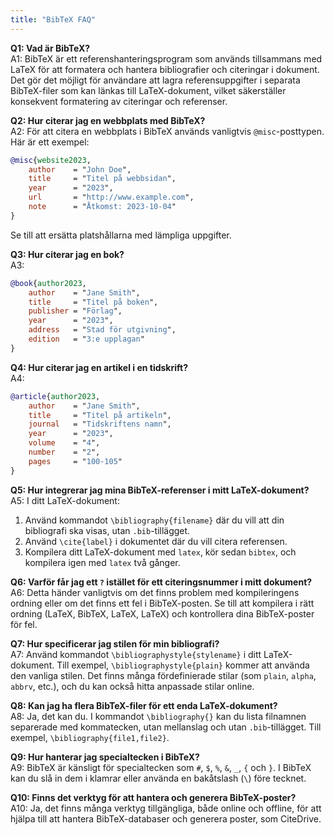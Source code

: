 ```yaml
---
title: "BibTeX FAQ"
---
```


**Q1: Vad är BibTeX?**  
A1: BibTeX är ett referenshanteringsprogram som används tillsammans med LaTeX för att formatera och hantera bibliografier och citeringar i dokument. Det gör det möjligt för användare att lagra referensuppgifter i separata BibTeX-filer som kan länkas till LaTeX-dokument, vilket säkerställer konsekvent formatering av citeringar och referenser.

**Q2: Hur citerar jag en webbplats med BibTeX?**  
A2: För att citera en webbplats i BibTeX används vanligtvis `@misc`-posttypen. Här är ett exempel:

```bibtex
@misc{website2023,
    author    = "John Doe",
    title     = "Titel på webbsidan",
    year      = "2023",
    url       = "http://www.example.com",
    note      = "Åtkomst: 2023-10-04"
}
```

Se till att ersätta platshållarna med lämpliga uppgifter.

**Q3: Hur citerar jag en bok?**  
A3:

```bibtex
@book{author2023,
    author    = "Jane Smith",
    title     = "Titel på boken",
    publisher = "Förlag",
    year      = "2023",
    address   = "Stad för utgivning",
    edition   = "3:e upplagan"
}
```

**Q4: Hur citerar jag en artikel i en tidskrift?**  
A4:

```bibtex
@article{author2023,
    author    = "Jane Smith",
    title     = "Titel på artikeln",
    journal   = "Tidskriftens namn",
    year      = "2023",
    volume    = "4",
    number    = "2",
    pages     = "100-105"
}
```

**Q5: Hur integrerar jag mina BibTeX-referenser i mitt LaTeX-dokument?**  
A5: I ditt LaTeX-dokument:

1. Använd kommandot `\bibliography{filename}` där du vill att din bibliografi ska visas, utan `.bib`-tillägget.
2. Använd `\cite{label}` i dokumentet där du vill citera referensen.
3. Kompilera ditt LaTeX-dokument med `latex`, kör sedan `bibtex`, och kompilera igen med `latex` två gånger.

**Q6: Varför får jag ett `?` istället för ett citeringsnummer i mitt dokument?**  
A6: Detta händer vanligtvis om det finns problem med kompileringens ordning eller om det finns ett fel i BibTeX-posten. Se till att kompilera i rätt ordning (LaTeX, BibTeX, LaTeX, LaTeX) och kontrollera dina BibTeX-poster för fel.

**Q7: Hur specificerar jag stilen för min bibliografi?**  
A7: Använd kommandot `\bibliographystyle{stylename}` i ditt LaTeX-dokument. Till exempel, `\bibliographystyle{plain}` kommer att använda den vanliga stilen. Det finns många fördefinierade stilar (som `plain`, `alpha`, `abbrv`, etc.), och du kan också hitta anpassade stilar online.

**Q8: Kan jag ha flera BibTeX-filer för ett enda LaTeX-dokument?**  
A8: Ja, det kan du. I kommandot `\bibliography{}` kan du lista filnamnen separerade med kommatecken, utan mellanslag och utan `.bib`-tillägget. Till exempel, `\bibliography{file1,file2}`.

**Q9: Hur hanterar jag specialtecken i BibTeX?**  
A9: BibTeX är känsligt för specialtecken som `#`, `$`, `%`, `&`, `_`, `{` och `}`. I BibTeX kan du slå in dem i klamrar eller använda en bakåtslash (`\`) före tecknet.

**Q10: Finns det verktyg för att hantera och generera BibTeX-poster?**  
A10: Ja, det finns många verktyg tillgängliga, både online och offline, för att hjälpa till att hantera BibTeX-databaser och generera poster, som CiteDrive.